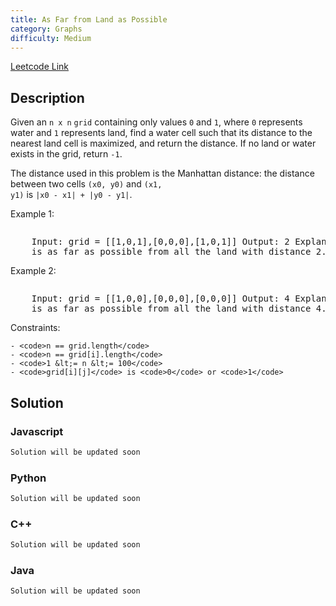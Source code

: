 ```yaml
---
title: As Far from Land as Possible
category: Graphs
difficulty: Medium
---
```


<Callout>

[Leetcode Link](https://leetcode.com/problems/as-far-from-land-as-possible)

</Callout>

## Description

Given an <code>n x n</code> <code>grid</code> containing only values <code>0</code> and <code>1</code>, where <code>0</code> represents water and <code>1</code> represents land, find a water cell such that its distance to the nearest land cell is maximized, and return the distance. If no land or water exists in the grid, return <code>-1</code>.

The distance used in this problem is the Manhattan distance: the distance between two cells <code>(x0, y0)</code> and <code>(x1, y1)</code> is <code>|x0 - x1| + |y0 - y1|</code>.

Example 1:

<Image
	alt=""
	src="https://assets.leetcode.com/uploads/2019/05/03/1336_ex1.JPG"
	width={185}
	height={87}
/>
<br />
<pre className="overflow-x-auto">
	Input: grid = [[1,0,1],[0,0,0],[1,0,1]] Output: 2 Explanation: The cell (1, 1)
	is as far as possible from all the land with distance 2.
</pre>

Example 2:

<Image
	alt=""
	src="https://assets.leetcode.com/uploads/2019/05/03/1336_ex2.JPG"
	width={184}
	height={87}
/>
<br />
<pre className="overflow-x-auto">
	Input: grid = [[1,0,0],[0,0,0],[0,0,0]] Output: 4 Explanation: The cell (2, 2)
	is as far as possible from all the land with distance 4.
</pre>

Constraints:

    - <code>n == grid.length</code>
    - <code>n == grid[i].length</code>
    - <code>1 &lt;= n &lt;= 100</code>
    - <code>grid[i][j]</code> is <code>0</code> or <code>1</code>

## Solution

### Javascript

```javascript
Solution will be updated soon
```

### Python

```python
Solution will be updated soon
```

### C++

```cpp
Solution will be updated soon
```

### Java

```java
Solution will be updated soon
```
